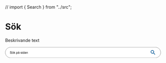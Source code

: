// import { Search } from "../src";

<Meta title="Komponenter/Sök/Översikt" />

# Sök

<p>Beskrivande text</p>

<svg width="800" height="56" viewBox="0 0 800 56" fill="none" xmlns="http://www.w3.org/2000/svg">
  <rect x="0.5" y="0.5" width="799" height="55" rx="27.5" fill="white" stroke="#4B4B4B" />
  <path
    d="M764.667 30.6667H763.613L763.24 30.3067C764.547 28.7867 765.333 26.8133 765.333 24.6667C765.333 19.88 761.453 16 756.667 16C751.88 16 748 19.88 748 24.6667C748 29.4533 751.88 33.3333 756.667 33.3333C758.813 33.3333 760.787 32.5467 762.307 31.24L762.667 31.6133V32.6667L769.333 39.32L771.32 37.3333L764.667 30.6667ZM756.667 30.6667C753.347 30.6667 750.667 27.9867 750.667 24.6667C750.667 21.3467 753.347 18.6667 756.667 18.6667C759.987 18.6667 762.667 21.3467 762.667 24.6667C762.667 27.9867 759.987 30.6667 756.667 30.6667Z"
    fill="#005595"
  />
  <path
    d="M24.7188 30.3203L26.1484 30.1953C26.2161 30.7682 26.3724 31.2396 26.6172 31.6094C26.8672 31.974 27.2526 32.2708 27.7734 32.5C28.2943 32.724 28.8802 32.8359 29.5312 32.8359C30.1094 32.8359 30.6198 32.75 31.0625 32.5781C31.5052 32.4062 31.8333 32.1719 32.0469 31.875C32.2656 31.5729 32.375 31.2448 32.375 30.8906C32.375 30.5312 32.2708 30.2188 32.0625 29.9531C31.8542 29.6823 31.5104 29.4557 31.0312 29.2734C30.724 29.1536 30.0443 28.9688 28.9922 28.7188C27.9401 28.4635 27.2031 28.224 26.7812 28C26.2344 27.7135 25.8255 27.3594 25.5547 26.9375C25.2891 26.5104 25.1562 26.0339 25.1562 25.5078C25.1562 24.9297 25.3203 24.3906 25.6484 23.8906C25.9766 23.3854 26.4557 23.0026 27.0859 22.7422C27.7161 22.4818 28.4167 22.3516 29.1875 22.3516C30.0365 22.3516 30.7839 22.4896 31.4297 22.7656C32.0807 23.0365 32.5807 23.4375 32.9297 23.9688C33.2786 24.5 33.4661 25.1016 33.4922 25.7734L32.0391 25.8828C31.9609 25.1589 31.6953 24.612 31.2422 24.2422C30.7943 23.8724 30.1302 23.6875 29.25 23.6875C28.3333 23.6875 27.6641 23.8568 27.2422 24.1953C26.8255 24.5286 26.6172 24.9323 26.6172 25.4062C26.6172 25.8177 26.7656 26.1562 27.0625 26.4219C27.3542 26.6875 28.1146 26.9609 29.3438 27.2422C30.5781 27.5182 31.4245 27.7604 31.8828 27.9688C32.5495 28.276 33.0417 28.6667 33.3594 29.1406C33.6771 29.6094 33.8359 30.151 33.8359 30.7656C33.8359 31.375 33.6615 31.9505 33.3125 32.4922C32.9635 33.0286 32.4609 33.4479 31.8047 33.75C31.1536 34.0469 30.4193 34.1953 29.6016 34.1953C28.5651 34.1953 27.6953 34.0443 26.9922 33.7422C26.2943 33.4401 25.7448 32.987 25.3438 32.3828C24.9479 31.7734 24.7396 31.0859 24.7188 30.3203ZM35.2031 29.8516C35.2031 28.3151 35.6302 27.1771 36.4844 26.4375C37.1979 25.8229 38.0677 25.5156 39.0938 25.5156C40.2344 25.5156 41.1667 25.8906 41.8906 26.6406C42.6146 27.3854 42.9766 28.4167 42.9766 29.7344C42.9766 30.8021 42.8151 31.6432 42.4922 32.2578C42.1745 32.8672 41.7083 33.3411 41.0938 33.6797C40.4844 34.0182 39.8177 34.1875 39.0938 34.1875C37.9323 34.1875 36.9922 33.8151 36.2734 33.0703C35.5599 32.3255 35.2031 31.2526 35.2031 29.8516ZM36.6484 29.8516C36.6484 30.9141 36.8802 31.7109 37.3438 32.2422C37.8073 32.7682 38.3906 33.0312 39.0938 33.0312C39.7917 33.0312 40.3724 32.7656 40.8359 32.2344C41.2995 31.7031 41.5312 30.8932 41.5312 29.8047C41.5312 28.7786 41.2969 28.0026 40.8281 27.4766C40.3646 26.9453 39.7865 26.6797 39.0938 26.6797C38.3906 26.6797 37.8073 26.9427 37.3438 27.4688C36.8802 27.9948 36.6484 28.7891 36.6484 29.8516ZM36.8984 24.0781V22.4766H38.3672V24.0781H36.8984ZM39.8125 24.0781V22.4766H41.2812V24.0781H39.8125ZM44.6406 34V22.5469H46.0469V29.0781L49.375 25.7031H51.1953L48.0234 28.7812L51.5156 34H49.7812L47.0391 29.7578L46.0469 30.7109V34H44.6406ZM57.0859 37.1797V25.7031H58.3672V26.7812C58.6693 26.3594 59.0104 26.0443 59.3906 25.8359C59.7708 25.6224 60.2318 25.5156 60.7734 25.5156C61.4818 25.5156 62.1068 25.6979 62.6484 26.0625C63.1901 26.4271 63.599 26.9427 63.875 27.6094C64.151 28.2708 64.2891 28.9974 64.2891 29.7891C64.2891 30.638 64.1354 31.4036 63.8281 32.0859C63.526 32.763 63.0833 33.2839 62.5 33.6484C61.9219 34.0078 61.3125 34.1875 60.6719 34.1875C60.2031 34.1875 59.7812 34.0885 59.4062 33.8906C59.0365 33.6927 58.7318 33.4427 58.4922 33.1406V37.1797H57.0859ZM58.3594 29.8984C58.3594 30.9661 58.5755 31.7552 59.0078 32.2656C59.4401 32.776 59.9635 33.0312 60.5781 33.0312C61.2031 33.0312 61.737 32.7682 62.1797 32.2422C62.6276 31.7109 62.8516 30.8906 62.8516 29.7812C62.8516 28.724 62.6328 27.9323 62.1953 27.4062C61.763 26.8802 61.2448 26.6172 60.6406 26.6172C60.0417 26.6172 59.5104 26.8984 59.0469 27.4609C58.5885 28.0182 58.3594 28.8307 58.3594 29.8984ZM71.4062 32.9766C70.8854 33.4193 70.3828 33.7318 69.8984 33.9141C69.4193 34.0964 68.9036 34.1875 68.3516 34.1875C67.4401 34.1875 66.7396 33.9661 66.25 33.5234C65.7604 33.0755 65.5156 32.5052 65.5156 31.8125C65.5156 31.4062 65.6068 31.0365 65.7891 30.7031C65.9766 30.3646 66.2188 30.0938 66.5156 29.8906C66.8177 29.6875 67.1562 29.5339 67.5312 29.4297C67.8073 29.3568 68.224 29.2865 68.7812 29.2188C69.9167 29.0833 70.7526 28.9219 71.2891 28.7344C71.2943 28.5417 71.2969 28.4193 71.2969 28.3672C71.2969 27.7943 71.1641 27.3906 70.8984 27.1562C70.5391 26.8385 70.0052 26.6797 69.2969 26.6797C68.6354 26.6797 68.1458 26.7969 67.8281 27.0312C67.5156 27.2604 67.2839 27.6693 67.1328 28.2578L65.7578 28.0703C65.8828 27.4818 66.0885 27.0078 66.375 26.6484C66.6615 26.2839 67.0755 26.0052 67.6172 25.8125C68.1589 25.6146 68.7865 25.5156 69.5 25.5156C70.2083 25.5156 70.7839 25.599 71.2266 25.7656C71.6693 25.9323 71.9948 26.1432 72.2031 26.3984C72.4115 26.6484 72.5573 26.9661 72.6406 27.3516C72.6875 27.5911 72.7109 28.0234 72.7109 28.6484V30.5234C72.7109 31.8307 72.7396 32.6589 72.7969 33.0078C72.8594 33.3516 72.9792 33.6823 73.1562 34H71.6875C71.5417 33.7083 71.4479 33.3672 71.4062 32.9766ZM71.2891 29.8359C70.7786 30.0443 70.013 30.2214 68.9922 30.3672C68.4141 30.4505 68.0052 30.5443 67.7656 30.6484C67.526 30.7526 67.3411 30.9062 67.2109 31.1094C67.0807 31.3073 67.0156 31.5286 67.0156 31.7734C67.0156 32.1484 67.1562 32.4609 67.4375 32.7109C67.724 32.9609 68.1406 33.0859 68.6875 33.0859C69.2292 33.0859 69.7109 32.9688 70.1328 32.7344C70.5547 32.4948 70.8646 32.1693 71.0625 31.7578C71.2135 31.4401 71.2891 30.9714 71.2891 30.3516V29.8359ZM67.9297 23.5469C67.9297 23.1667 68.0677 22.8385 68.3438 22.5625C68.625 22.2865 68.9557 22.1484 69.3359 22.1484C69.7214 22.1484 70.0521 22.2891 70.3281 22.5703C70.6042 22.8464 70.7422 23.1823 70.7422 23.5781C70.7422 23.9792 70.6042 24.3177 70.3281 24.5938C70.0521 24.8698 69.724 25.0078 69.3438 25.0078C68.9531 25.0078 68.6198 24.8698 68.3438 24.5938C68.0677 24.3125 67.9297 23.9635 67.9297 23.5469ZM68.5234 23.5547C68.5234 23.7995 68.6042 24.0052 68.7656 24.1719C68.9323 24.3385 69.1276 24.4219 69.3516 24.4219C69.5755 24.4219 69.7682 24.3385 69.9297 24.1719C70.0964 24.0052 70.1797 23.8047 70.1797 23.5703C70.1797 23.3359 70.099 23.1354 69.9375 22.9688C69.776 22.8021 69.5807 22.7188 69.3516 22.7188C69.1276 22.7188 68.9323 22.8021 68.7656 22.9688C68.6042 23.1302 68.5234 23.3255 68.5234 23.5547ZM78.7891 31.5234L80.1797 31.3047C80.2578 31.862 80.474 32.2891 80.8281 32.5859C81.1875 32.8828 81.6875 33.0312 82.3281 33.0312C82.974 33.0312 83.4531 32.901 83.7656 32.6406C84.0781 32.375 84.2344 32.0651 84.2344 31.7109C84.2344 31.3932 84.0964 31.1432 83.8203 30.9609C83.6276 30.8359 83.1484 30.6771 82.3828 30.4844C81.3516 30.224 80.6354 30 80.2344 29.8125C79.8385 29.6198 79.5365 29.3568 79.3281 29.0234C79.125 28.6849 79.0234 28.3125 79.0234 27.9062C79.0234 27.5365 79.1068 27.1953 79.2734 26.8828C79.4453 26.5651 79.6771 26.3021 79.9688 26.0938C80.1875 25.9323 80.4844 25.7969 80.8594 25.6875C81.2396 25.5729 81.6458 25.5156 82.0781 25.5156C82.7292 25.5156 83.2995 25.6094 83.7891 25.7969C84.2839 25.9844 84.6484 26.2396 84.8828 26.5625C85.1172 26.8802 85.2786 27.3073 85.3672 27.8438L83.9922 28.0312C83.9297 27.6042 83.7474 27.2708 83.4453 27.0312C83.1484 26.7917 82.7266 26.6719 82.1797 26.6719C81.5339 26.6719 81.0729 26.7786 80.7969 26.9922C80.5208 27.2057 80.3828 27.4557 80.3828 27.7422C80.3828 27.9245 80.4401 28.0885 80.5547 28.2344C80.6693 28.3854 80.849 28.5104 81.0938 28.6094C81.2344 28.6615 81.6484 28.7812 82.3359 28.9688C83.3307 29.2344 84.0234 29.4531 84.4141 29.625C84.8099 29.7917 85.1198 30.0365 85.3438 30.3594C85.5677 30.6823 85.6797 31.0833 85.6797 31.5625C85.6797 32.0312 85.5417 32.474 85.2656 32.8906C84.9948 33.3021 84.6016 33.6224 84.0859 33.8516C83.5703 34.0755 82.987 34.1875 82.3359 34.1875C81.2578 34.1875 80.4349 33.9635 79.8672 33.5156C79.3047 33.0677 78.9453 32.4036 78.7891 31.5234ZM87.3594 24.1641V22.5469H88.7656V24.1641H87.3594ZM87.3594 34V25.7031H88.7656V34H87.3594ZM96.2969 34V32.9531C95.7708 33.776 94.9974 34.1875 93.9766 34.1875C93.3151 34.1875 92.7057 34.0052 92.1484 33.6406C91.5964 33.276 91.1667 32.7682 90.8594 32.1172C90.5573 31.4609 90.4062 30.7083 90.4062 29.8594C90.4062 29.0312 90.5443 28.2812 90.8203 27.6094C91.0964 26.9323 91.5104 26.4141 92.0625 26.0547C92.6146 25.6953 93.2318 25.5156 93.9141 25.5156C94.4141 25.5156 94.8594 25.6224 95.25 25.8359C95.6406 26.0443 95.9583 26.3177 96.2031 26.6562V22.5469H97.6016V34H96.2969ZM91.8516 29.8594C91.8516 30.9219 92.0755 31.7161 92.5234 32.2422C92.9714 32.7682 93.5 33.0312 94.1094 33.0312C94.724 33.0312 95.2448 32.7812 95.6719 32.2812C96.1042 31.776 96.3203 31.0078 96.3203 29.9766C96.3203 28.8411 96.1016 28.0078 95.6641 27.4766C95.2266 26.9453 94.6875 26.6797 94.0469 26.6797C93.4219 26.6797 92.8984 26.9349 92.4766 27.4453C92.0599 27.9557 91.8516 28.7604 91.8516 29.8594ZM105.234 32.9766C104.714 33.4193 104.211 33.7318 103.727 33.9141C103.247 34.0964 102.732 34.1875 102.18 34.1875C101.268 34.1875 100.568 33.9661 100.078 33.5234C99.5885 33.0755 99.3438 32.5052 99.3438 31.8125C99.3438 31.4062 99.4349 31.0365 99.6172 30.7031C99.8047 30.3646 100.047 30.0938 100.344 29.8906C100.646 29.6875 100.984 29.5339 101.359 29.4297C101.635 29.3568 102.052 29.2865 102.609 29.2188C103.745 29.0833 104.581 28.9219 105.117 28.7344C105.122 28.5417 105.125 28.4193 105.125 28.3672C105.125 27.7943 104.992 27.3906 104.727 27.1562C104.367 26.8385 103.833 26.6797 103.125 26.6797C102.464 26.6797 101.974 26.7969 101.656 27.0312C101.344 27.2604 101.112 27.6693 100.961 28.2578L99.5859 28.0703C99.7109 27.4818 99.9167 27.0078 100.203 26.6484C100.49 26.2839 100.904 26.0052 101.445 25.8125C101.987 25.6146 102.615 25.5156 103.328 25.5156C104.036 25.5156 104.612 25.599 105.055 25.7656C105.497 25.9323 105.823 26.1432 106.031 26.3984C106.24 26.6484 106.385 26.9661 106.469 27.3516C106.516 27.5911 106.539 28.0234 106.539 28.6484V30.5234C106.539 31.8307 106.568 32.6589 106.625 33.0078C106.688 33.3516 106.807 33.6823 106.984 34H105.516C105.37 33.7083 105.276 33.3672 105.234 32.9766ZM105.117 29.8359C104.607 30.0443 103.841 30.2214 102.82 30.3672C102.242 30.4505 101.833 30.5443 101.594 30.6484C101.354 30.7526 101.169 30.9062 101.039 31.1094C100.909 31.3073 100.844 31.5286 100.844 31.7734C100.844 32.1484 100.984 32.4609 101.266 32.7109C101.552 32.9609 101.969 33.0859 102.516 33.0859C103.057 33.0859 103.539 32.9688 103.961 32.7344C104.383 32.4948 104.693 32.1693 104.891 31.7578C105.042 31.4401 105.117 30.9714 105.117 30.3516V29.8359ZM108.727 34V25.7031H109.992V26.8828C110.602 25.9714 111.482 25.5156 112.633 25.5156C113.133 25.5156 113.591 25.6068 114.008 25.7891C114.43 25.9661 114.745 26.2005 114.953 26.4922C115.161 26.7839 115.307 27.1302 115.391 27.5312C115.443 27.7917 115.469 28.2474 115.469 28.8984V34H114.062V28.9531C114.062 28.3802 114.008 27.9531 113.898 27.6719C113.789 27.3854 113.594 27.1589 113.312 26.9922C113.036 26.8203 112.711 26.7344 112.336 26.7344C111.737 26.7344 111.219 26.9245 110.781 27.3047C110.349 27.6849 110.133 28.4062 110.133 29.4688V34H108.727Z"
    fill="black"
  />
</svg>

